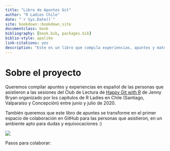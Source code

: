 ```yaml
--- 
title: "Libro de Apuntes Git"
author: "R Ladies Chile"
date: "`r Sys.Date()`"
site: bookdown::bookdown_site
documentclass: book
bibliography: [book.bib, packages.bib]
biblio-style: apalike
link-citations: yes
description: "Este es un libro que compila experiencias, apuntes y materiales en español del Club de Lectura del libro 'Happy Git with R'"
---
```


# Sobre el proyecto

Queremos compilar apuntes y experiencias en español de las personas que asistieron a las sesiones del Club de Lectura de [Happy Git with R](https://happygitwithr.com/) de Jenny Bryan organizado por los capítulos de R Ladies en Chile (Santiago, Valparaíso y Concepción) entre junio y julio de 2020.

También queremos que este libro de apuntes se transforme en el primer espacio de colaboración en GitHub para las personas que asistieron, en un ambiente apto para dudas y equivocaciones :)

![](img/club-de-lectura.png)

Pasos para colaborar:
